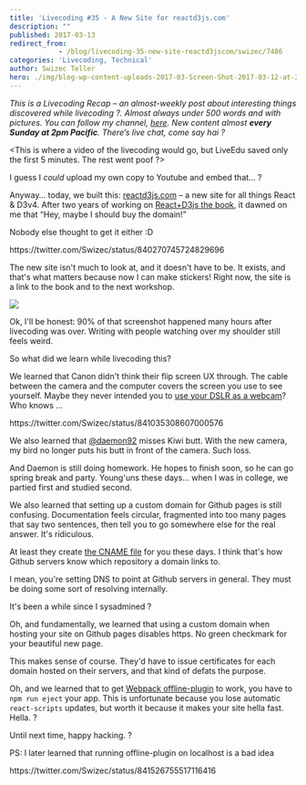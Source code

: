 ```yaml
---
title: 'Livecoding #35 - A New Site for reactd3js.com'
description: ""
published: 2017-03-13
redirect_from: 
            - /blog/livecoding-35-new-site-reactd3jscom/swizec/7486
categories: 'Livecoding, Technical'
author: Swizec Teller
hero: ./img/blog-wp-content-uploads-2017-03-Screen-Shot-2017-03-12-at-23.41.01.png
---
```

_This is a Livecoding Recap – an almost-weekly post about interesting things discovered while livecoding ?. Almost always under 500 words and with pictures. You can follow my channel, [here](https://liveedu.tv/swizec). New content almost **every Sunday at 2pm Pacific**. There’s live chat, come say hai ?_



&lt;This is where a video of the livecoding would go, but LiveEdu saved only the first 5 minutes. The rest went poof ?>





I guess I _could_ upload my own copy to Youtube and embed that… ?



Anyway… today, we built this: [reactd3js.com](http://www.reactd3js.com) – a new site for all things React & D3v4. After two years of working on [React+D3js the book](https://swizec.com/reactd3js), it dawned on me that “Hey, maybe I should buy the domain!”



Nobody else thought to get it either :D



https&#x3A;//twitter.com/Swizec/status/840270745724829696



The new site isn't much to look at, and it doesn't have to be. It exists, and that's what matters because now I can make stickers! Right now, the site is a link to the book and to the next workshop.



![](./img/blog-wp-content-uploads-2017-03-Screen-Shot-2017-03-12-at-23.41.01.png)



Ok, I'll be honest: 90% of that screenshot happened many hours after livecoding was over. Writing with people watching over my shoulder still feels weird.



So what did we learn while livecoding this?



We learned that Canon didn't think their flip screen UX through. The cable between the camera and the computer covers the screen you use to see yourself. Maybe they never intended you to [use your DSLR as a webcam](https://swizec.com/blog/connected-canon-dslr-webcam/swizec/7477)? Who knows ...



https&#x3A;//twitter.com/Swizec/status/841035308607000576



We also learned that [@daemon92](https://www.liveedu.tv/daemon92/) misses Kiwi butt. With the new camera, my bird no longer puts his butt in front of the camera. Such loss.



And Daemon is still doing homework. He hopes to finish soon, so he can go spring break and party. Young'uns these days… when I was in college, we partied first and studied second.



We also learned that setting up a custom domain for Github pages is still confusing. Documentation feels circular, fragmented into too many pages that say two sentences, then tell you to go somewhere else for the real answer. It's ridiculous.



At least they create [the CNAME file](https://github.com/Swizec/reactd3js.com/blob/master/CNAME) for you these days. I think that's how Github servers know which repository a domain links to.



I mean, you're setting DNS to point at Github servers in general. They must be doing some sort of resolving internally.



It's been a while since I sysadmined ?



Oh, and fundamentally, we learned that using a custom domain when hosting your site on Github pages disables https. No green checkmark for your beautiful new page.



This makes sense of course. They'd have to issue certificates for each domain hosted on their servers, and that kind of defats the purpose.



Oh, and we learned that to get [Webpack offline-plugin](https://github.com/NekR/offline-plugin) to work, you have to `npm run eject` your app. This is unfortunate because you lose automatic `react-scripts` updates, but worth it because it makes your site hella fast. Hella. ?



Until next time, happy hacking. ?



PS: I later learned that running offline-plugin on localhost is a bad idea



https&#x3A;//twitter.com/Swizec/status/841526755517116416